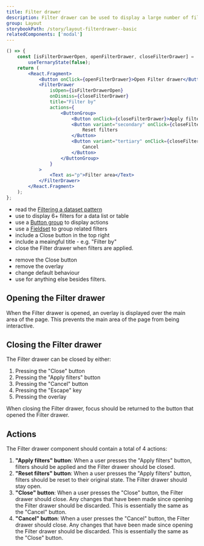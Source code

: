 ```yaml
---
title: Filter drawer
description: Filter drawer can be used to display a large number of filters for a data set. It is overlayed on top of the main area of the page to capture the user's attention while keeping the context of the current task.
group: Layout
storybookPath: /story/layout-filterdrawer--basic
relatedComponents: ['modal']
---
```


```jsx live
() => {
	const [isFilterDrawerOpen, openFilterDrawer, closeFilterDrawer] =
		useTernaryState(false);
	return (
		<React.Fragment>
			<Button onClick={openFilterDrawer}>Open Filter drawer</Button>
			<FilterDrawer
				isOpen={isFilterDrawerOpen}
				onDismiss={closeFilterDrawer}
				title="Filter by"
				actions={
					<ButtonGroup>
						<Button onClick={closeFilterDrawer}>Apply filters</Button>
						<Button variant="secondary" onClick={closeFilterDrawer}>
							Reset filters
						</Button>
						<Button variant="tertiary" onClick={closeFilterDrawer}>
							Cancel
						</Button>
					</ButtonGroup>
				}
			>
				<Text as="p">Filter area</Text>
			</FilterDrawer>
		</React.Fragment>
	);
};
```

<DoHeading />

- read the [Filtering a dataset pattern](/patterns/filtering-a-dataset)
- use to display 6+ filters for a data list or table
- use a [Button group](/components/button#button-group) to display actions
- use a [Fieldset](/components/fieldset) to group related filters
- include a Close button in the top right
- include a meaingful title - e.g. "Filter by"
- close the Filter drawer when filters are applied.

<DontHeading />

- remove the Close button
- remove the overlay
- change default behaviour
- use for anything else besides filters.

## Opening the Filter drawer

When the Filter drawer is opened, an overlay is displayed over the main area of the page. This prevents the main area of the page from being interactive.

## Closing the Filter drawer

The Filter drawer can be closed by either:

1. Pressing the "Close" button
2. Pressing the "Apply filters" button
3. Pressing the "Cancel" button
4. Pressing the "Escape" key
5. Pressing the overlay

When closing the Filter drawer, focus should be returned to the button that opened the Filter drawer.

## Actions

The Filter drawer component should contain a total of 4 actions:

1. **"Apply filters" button**: When a user presses the "Apply filters" button, filters should be applied and the Filter drawer should be closed.
2. **"Reset filters" button**: When a user presses the "Apply filters" button, filters should be reset to their original state. The Filter drawer should stay open.
3. **"Close" button**: When a user presses the "Close" button, the Filter drawer should close. Any changes that have been made since opening the Filter drawer should be discarded. This is essentially the same as the "Cancel" button.
4. **"Cancel" button**: When a user presses the "Cancel" button, the Filter drawer should close. Any changes that have been made since opening the Filter drawer should be discarded. This is essentially the same as the "Close" button.
